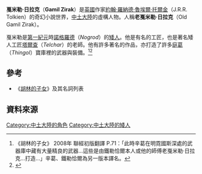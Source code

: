 '''戛米勒·日拉克'''（'''Gamil Zirak'''）是[[英國|英國]]作家[[約翰·羅納德·魯埃爾·托爾金|約翰·羅納德·魯埃爾·托爾金]]（J.R.R. Tolkien）的奇幻小說世界，[[中土大陸|中土大陸]]的虛構人物。人稱'''老戛米勒·日拉克'''（Old Gamil Zirak）。

戛米勒是[[第一紀元|第一紀元]]時[[諾格羅德|諾格羅德]]（''Nogrod''）的[[矮人_(中土大陸)|矮人]]。他是有名的工匠，也是著名矮人工匠[[塔爾查|塔爾查]]（''Telchar''）的老師。他有許多著名的作品，亦打造了許多[[埃盧·庭葛|庭葛]]（''Thingol''）寶庫裡的武器與裝備。<ref>《胡林的子女》 2008年 聯經初版翻譯 P.71：「此時辛葛在明霓國斯深處的武器庫中藏有大量精良的武器...這些是由鐵勒恰爾本人或他的師傅老戛米勒·日拉克...打造...」辛葛、鐵勒恰爾為另一版本譯名。</ref><ref>{{Cite web|url=http://www.glyphweb.com/arda/g/gamil.php|title=Gamil Zirak|accessdate=2018-04-03|publisher=阿爾達百科全書|language=en-GB|archive-date=2019-07-18|archive-url=https://web.archive.org/web/20190718011223/http://www.glyphweb.com/arda/g/gamil.php|dead-url=no}}</ref>

==參考==
*《[[胡林的子女|胡林的子女]]》及其名詞列表

==資料來源==
{{reflist}}


{{Dwarves}}

[[Category:中土大陸的角色|Category:中土大陸的角色]]
[[Category:中土大陸的矮人|Category:中土大陸的矮人]]
